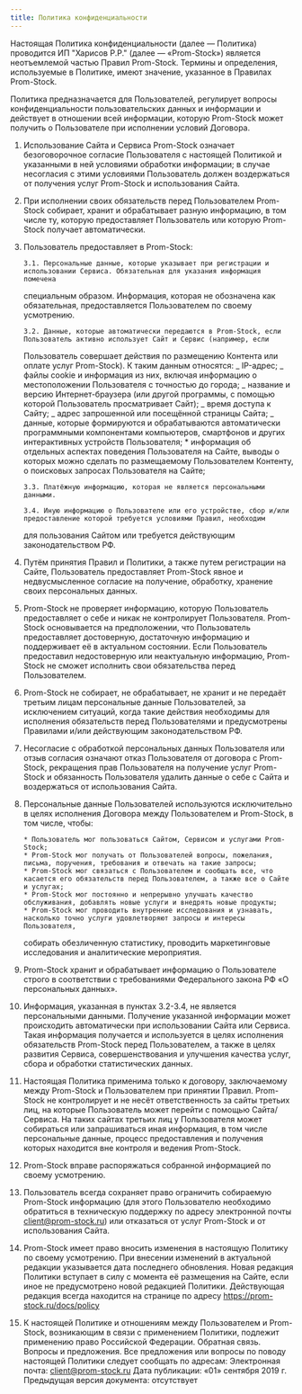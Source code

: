 ---
title: Политика конфиденциальности
---

Настоящая Политика конфиденциальности (далее — Политика) проводится ИП "Харисов Р.Р." (далее — «Prom-Stock») является неотъемлемой
частью Правил Prom-Stock. Термины и определения, используемые в Политике, имеют значение, указанное в Правилах Prom-Stock.

Политика предназначается для Пользователей, регулирует вопросы конфиденциальности пользовательских данных и информации и действует
в отношении всей информации, которую Prom-Stock может получить о Пользователе при исполнении условий Договора.

1.  Использование Сайта и Сервиса Prom-Stock означает безоговорочное согласие Пользователя с настоящей Политикой и указанными в ней
    условиями обработки информации; в случае несогласия с этими условиями Пользователь должен воздержаться от получения услуг Prom-Stock
    и использования Сайта.
2.  При исполнении своих обязательств перед Пользователем Prom-Stock собирает, хранит и обрабатывает разную информацию, в том числе ту,
    которую предоставляет Пользователь или которую Prom-Stock получает автоматически.
3.  Пользователь предоставляет в Prom-Stock:

        3.1. Персональные данные, которые указывает при регистрации и использовании Сервиса. Обязательная для указания информация помечена

    специальным образом. Информация, которая не обозначена как обязательная, предоставляется Пользователем по своему усмотрению.

        3.2. Данные, которые автоматически передаются в Prom-Stock, если Пользователь активно использует Сайт и Сервис (например, если

    Пользователь совершает действия по размещению Контента или оплате услуг Prom-Stock). К таким данным относятся:
    _ IP-адрес;
    _ файлы cookie и информация из них, включая информацию о местоположении Пользователя с точностью до города;
    _ название и версию Интернет-браузера (или другой программы, с помощью которой Пользователь просматривает Сайт);
    _ время доступа к Сайту;
    _ адрес запрошенной или посещённой страницы Сайта;
    _ данные, которые формируются и обрабатываются автоматически программными компонентами компьютеров, смартфонов и других интерактивных
    устройств Пользователя; \* информация об отдельных аспектах поведения Пользователя на Сайте, выводы о которых можно сделать по размещаемому Пользователем
    Контенту, о поисковых запросах Пользователя на Сайте;

        3.3. Платёжную информацию, которая не является персональными данными.

        3.4. Иную информацию о Пользователе или его устройстве, сбор и/или предоставление которой требуется условиями Правил, необходим

    для пользования Сайтом или требуется действующим законодательством РФ.

4.  Путём принятия Правил и Политики, а также путем регистрации на Сайте, Пользователь предоставляет Prom-Stock явное и недвусмысленное
    согласие на получение, обработку, хранение своих персональных данных.

5.  Prom-Stock не проверяет информацию, которую Пользователь предоставляет о себе и никак не контролирует Пользователя. Prom-Stock
    основывается на предположении, что Пользователь предоставляет достоверную, достаточную информацию и поддерживает её в актуальном
    состоянии. Если Пользователь предоставил недостоверную или неактуальную информацию, Prom-Stock не сможет исполнить свои обязательства
    перед Пользователем.

6.  Prom-Stock не собирает, не обрабатывает, не хранит и не передаёт третьим лицам персональные данные Пользователей, за исключением
    ситуаций, когда такие действия необходимы для исполнения обязательств перед Пользователями и предусмотрены Правилами и/или действующим
    законодательством РФ.

7.  Несогласие с обработкой персональных данных Пользователя или отзыв согласия означают отказ Пользователя от договора с Prom-Stock,
    рекращения прав Пользователя на получение услуг Prom-Stock и обязанность Пользователя удалить данные о себе с Сайта и воздержаться от использования Сайта.

8.  Персональные данные Пользователей используются исключительно в целях исполнения Договора между Пользователем и Prom-Stock, в том числе, чтобы:

        * Пользователь мог пользоваться Сайтом, Сервисом и услугами Prom-Stock;
        * Prom-Stock мог получать от Пользователей вопросы, пожелания, письма, поручения, требования и отвечать на такие запросы;
        * Prom-Stock мог связаться с Пользователем и сообщать все, что касается его обязательств перед Пользователем, а также все о Сайте и услугах;
        * Prom-Stock мог постоянно и непрерывно улучшать качество обслуживания, добавлять новые услуги и внедрять новые продукты;
        * Prom-Stock мог проводить внутренние исследования и узнавать, насколько точно услуги удовлетворяют запросы и интересы Пользователя,

    собирать обезличенную статистику, проводить маркетинговые исследования и аналитические мероприятия.

9.  Prom-Stock хранит и обрабатывает информацию о Пользователе строго в соответствии с требованиями Федерального закона РФ «О персональных данных».

10. Информация, указанная в пунктах 3.2-3.4, не является персональными данными. Получение указанной информации может происходить
    автоматически при использовании Сайта или Сервиса. Такая информация получается и используется в целях исполнения обязательств Prom-Stock
    перед Пользователем, а также в целях развития Сервиса, совершенствования и улучшения качества услуг, сбора и обработки статистических данных.

11. Настоящая Политика применима только к договору, заключаемому между Prom-Stock и Пользователем при принятии Правил. Prom-Stock не
    контролирует и не несёт ответственность за сайты третьих лиц, на которые Пользователь может перейти с помощью Сайта/Сервиса. На таких
    сайтах третьих лиц у Пользователя может собираться или запрашиваться иная информация, в том числе персональные данные, процесс
    предоставления и получения которых находится вне контроля и ведения Prom-Stock.

12. Prom-Stock вправе распоряжаться собранной информацией по своему усмотрению.

13. Пользователь всегда сохраняет право ограничить собираемую Prom-Stock информацию (для этого Пользователю необходимо обратиться в
    техническую поддержку по адресу электронной почты client@prom-stock.ru) или отказаться от услуг Prom-Stock и от использования Сайта.

14. Prom-Stock имеет право вносить изменения в настоящую Политику по своему усмотрению. При внесении изменений в актуальной редакции
    указывается дата последнего обновления. Новая редакция Политики вступает в силу с момента её размещения на Сайте, если иное не
    предусмотрено новой редакцией Политики. Действующая редакция всегда находится на странице по адресу https://prom-stock.ru/docs/policy

15. К настоящей Политике и отношениям между Пользователем и Prom-Stock, возникающим в связи с применением Политики, подлежит применению право Российской Федерации.
    Обратная связь. Вопросы и предложения.
    Все предложения или вопросы по поводу настоящей Политики следует сообщать по адресам: Электронная почта: client@prom-stock.ru
    Дата публикации: «01» сентября 2019 г.
    Предыдущая версия документа: отсутствует
